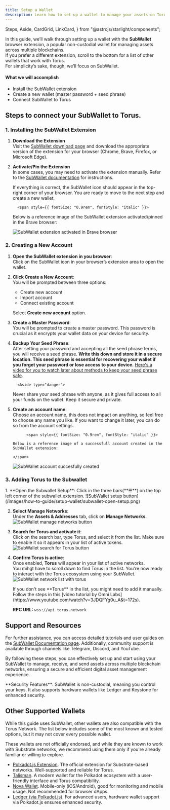 ```yaml
---
title: Setup a Wallet
description: Learn how to set up a wallet to manage your assets on Torus.
---
```


  Steps,
  Aside,
  CardGrid,
  LinkCard,
} from "@astrojs/starlight/components";

In this guide, we’ll walk through setting up a wallet with the **SubWallet** browser extension, a popular non-custodial wallet for managing assets across multiple blockchains.  
If you prefer a different extension, scroll to the bottom for a list of other wallets that work with Torus.  
For simplicity’s sake, though, we’ll focus on SubWallet.

#### What we will accomplish

- Install the SubWallet extension
- Create a new wallet (master password + seed phrase)
- Connect SubWallet to Torus

## Steps to connect your SubWallet to Torus.

### 1. Installing the SubWallet Extension

<Steps>

1.  **Download the Extension**  
    Visit the [SubWallet download page](https://www.subwallet.app/download.html) and download the appropriate version of the extension for your browser (Chrome, Brave, Firefox, or Microsoft Edge).

3.  **Activate/Pin the Extension**  
     In some cases, you may need to activate the extension manually. Refer to the [SubWallet documentation](https://docs.subwallet.app/main) for instructions.

    If everything is correct, the SubWallet icon should appear in the top-right corner of your browser. You are ready to move to the next step and create a new wallet.

          <span style={{ fontSize: "0.9rem", fontStyle: "italic" }}>

    Below is a reference image of the SubWallet extension activated/pinned in
    the Brave browser:

    </span>

    ![SubWallet extension activated in Brave browser](/images/how-to-guide/setup-wallet/subwallet-extension-activated.png)

</Steps>

### 2. Creating a New Account

<Steps>

1.  **Open the SubWallet extension in you browser**:   
     Click on the SubWallet icon in your browser’s extension area to open the wallet.

2.  **Click Create a New Account**:  
     You will be prompted between three options:

    - Create new account
    - Import account
    - Connect existing account   
        
    Select **Create new account** option.


3.  **Create a Master Password**:  
    You will be prompted to create a master password. This password is crucial as it encrypts your wallet data on your device for security.

4.  **Backup Your Seed Phrase**:  
     After setting your password and accepting all the seed phrase terms, you will receive a seed phrase. **Write this down and store it in a secure location. This seed phrase is essential for recovering your wallet if you forget your password or lose access to your device.**
    [Here's a video for you to watch later about methods to keep your seed phrase safe](https://www.youtube.com/watch?v=fdtx0MG0Xgo).

          <Aside type="danger">

    Never share your seed phrase with anyone, as it gives full access to all
    your funds on the wallet. Keep it secure and private.

    </Aside>

5.  **Create an account name**:   
    Choose an account name, this does not impact on anything, so feel free to choose any name you like. If you want to change it later, you can do so from the account settings.

              <span style={{ fontSize: "0.9rem", fontStyle: "italic" }}>

        Below is a reference image of a successfull account created in the
        SubWallet extension:

        </span>

    ![SubWallet account succesfully created](/images/how-to-guide/setup-wallet/subwallet-created-successfully.png)

</Steps>

### 3. Adding Torus to the Subwallet

<Steps>
1. **Open the Subwallet Setup**:  
  Click in the three bars(**☰**) on the top left corner of the subwallet extension.
  ![SubWallet setup button](/images/how-to-guide/setup-wallet/subwallet-open-setup.png)

2. **Select Manage Networks**:  
   Under the **Assets & Addresses** tab, click on **Manage Networks**.
   ![SubWallet manage networks button](/images/how-to-guide/setup-wallet/subwallet-select-config-to-add-network.png)

3. **Search for Torus and activate it**:  
    Click on the search bar, type Torus, and select it from the list. Make sure to enable it so it appears in your list of active tokens.
   ![SubWallet search for Torus button](/images/how-to-guide/setup-wallet/subwallet-search-torus-network.png)

4. **Confirm Torus is active**:  
    Once enabled, **Torus** will appear in your list of active networks.  
    You mihgt have to scroll down to find Torus in the list.
   You're now ready to interact with the Torus ecosystem using your SubWallet.
   ![SubWallet network list with torus](/images/how-to-guide/setup-wallet/subwallet-done-torus-setup.png)

     <Aside>
    If you don't see **Torus** in the list, you might need to add it manually.  
    Follow the steps in this [video tutorial by Omni Labs](https://www.youtube.com/watch?v=3JDQFYg0u_A&t=172s).

   **RPC URL:** `wss://api.torus.network`

     </Aside>

</Steps>

## Support and Resources

For further assistance, you can access detailed tutorials and user guides on the [SubWallet Documentation page](https://docs.subwallet.app/main). Additionally, community support is available through channels like Telegram, Discord, and YouTube.

By following these steps, you can effectively set up and start using your SubWallet to manage, receive, and send assets across multiple blockchain networks, ensuring a secure and efficient digital asset management experience.

<Aside>
  **Security Features**: SubWallet is non-custodial, meaning you control your
  keys. It also supports hardware wallets like Ledger and Keystone for enhanced
  security.
</Aside>

## Other Supported Wallets

While this guide uses SubWallet, other wallets are also compatible with the Torus Network.
The list below includes some of the most known and tested options, but it may not cover every possible wallet.

These wallets are not officially endorsed, and while they are known to work with Substrate networks, we recommend using them only if you're already familiar or willing to explore.

- [Polkadot.js Extension](https://polkadot.js.org/extension/).
  The official extension for Substrate-based networks. Well-supported and reliable for Torus.
- [Talisman](https://talisman.xyz/).
  A modern wallet for the Polkadot ecosystem with a user-friendly interface and Torus compatibility.
- [Nova Wallet](https://novawallet.io/).
  Mobile-only (iOS/Android), good for monitoring and mobile usage. Not recommended for browser dApps.
- [Ledger (via Polkadot.js)](https://wiki.polkadot.network/docs/learn-ledger).
  For advanced users, hardware wallet support via Polkadot.js ensures enhanced security.
